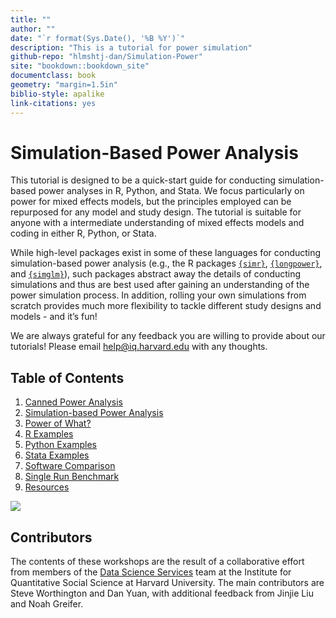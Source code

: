```yaml
---
title: ""
author: ""
date: "`r format(Sys.Date(), '%B %Y')`"
description: "This is a tutorial for power simulation"
github-repo: "hlmshtj-dan/Simulation-Power"
site: "bookdown::bookdown_site"
documentclass: book
geometry: "margin=1.5in"
biblio-style: apalike
link-citations: yes
---
```


# Simulation-Based Power Analysis {-}

This tutorial is designed to be a quick-start guide for conducting simulation-based power analyses in R, Python, and Stata. We focus particularly on power for mixed effects models, but the principles employed can be repurposed for any model and study design. The tutorial is suitable for anyone with a intermediate understanding of mixed effects models and coding in either R, Python, or Stata.

While high-level packages exist in some of these languages for conducting simulation-based power analysis (e.g., the R packages [`{simr}`](https://cran.r-project.org/web/packages/simr/vignettes/fromscratch.html), [`{longpower}`](https://cran.r-project.org/web/packages/longpower/vignettes/longpower.html), and [`{simglm}`](https://cran.r-project.org/web/packages/simglm/vignettes/tidy_simulation.html)), such packages abstract away the details of conducting simulations and thus are best used after gaining an understanding of the power simulation process. In addition, rolling your own simulations from scratch provides much more flexibility to tackle different study designs and models - and it's fun!

We are always grateful for any feedback you are willing to provide about our tutorials! Please email <help@iq.harvard.edu> with any thoughts.

## Table of Contents {-}

1. [Canned Power Analysis](./power-analysis.html)
2. [Simulation-based Power Analysis](./simulation.html)
3. [Power of What?](./power-of-what.html)
4. [R Examples](./r.html)
5. [Python Examples](./python.html)
6. [Stata Examples](./stata.html)
7. [Software Comparison](./software-comparison.html)
8. [Single Run Benchmark](./single_run_benchmark.html)
9. [Resources](./resources.html)

![](images/Ultimate_Power_Vol_1_5_Textless.png)

## Contributors {-}

The contents of these workshops are the result of a collaborative effort from members of the [Data Science Services](http://dss.iq.harvard.edu) team at the Institute for Quantitative Social Science at Harvard University. The main contributors are Steve Worthington and Dan Yuan, with additional feedback from Jinjie Liu and Noah Greifer.
